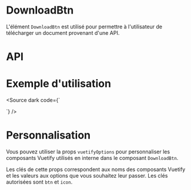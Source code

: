 

<Meta of={DownloadBtnStories} />


# DownloadBtn

L'élément `DownloadBtn` est utilisé pour permettre à l'utilisateur de télécharger un document provenant d'une API.

<Canvas of={DownloadBtnStories.Default} />

# API

<Controls of={DownloadBtnStories.Default} />

# Exemple d'utilisation

<Source dark code={`
<script setup lang="ts">

	function download() {
		return axios.get('https://run.mocky.io/v3/63e571d5-1134-4f51-82ac-fa7cc8045124')
	}
</script>

<template>
	<div>
		<DownloadBtn
			:file-promise="download"
			:btn="{ color: 'primary'}"
			@error="console.error"
			@success="console.info"
		>
			Download
		</DownloadBtn>
	</div>
</template>
`} />


# Personnalisation

Vous pouvez utiliser la props `vuetifyOptions` pour personnaliser les composants Vuetify utilisés en interne dans le composant `DownloadBtn`.

Les clés de cette props correspondent aux noms des composants Vuetify et les valeurs aux options que vous souhaitez leur passer.
Les clés autorisées sont `btn` et `icon`.

<Canvas of={DownloadBtnStories.Customization} />
